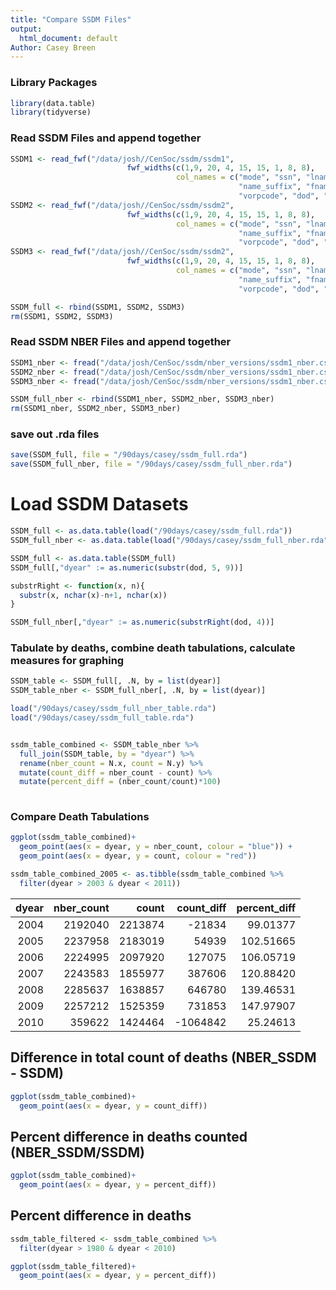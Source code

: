 ```yaml
---
title: "Compare SSDM Files"
output:
  html_document: default
Author: Casey Breen
---
```


### Library Packages

```r
library(data.table)
library(tidyverse)
```

### Read SSDM Files and append together

```r
SSDM1 <- read_fwf("/data/josh//CenSoc/ssdm/ssdm1",
                          fwf_widths(c(1,9, 20, 4, 15, 15, 1, 8, 8),
                                     col_names = c("mode", "ssn", "lname",
                                                   "name_suffix", "fname", "mname",
                                                   "vorpcode", "dod", "dob")))
SSDM2 <- read_fwf("/data/josh//CenSoc/ssdm/ssdm2",
                          fwf_widths(c(1,9, 20, 4, 15, 15, 1, 8, 8),
                                     col_names = c("mode", "ssn", "lname",
                                                   "name_suffix", "fname", "mname",
                                                   "vorpcode", "dod", "dob"))) 
SSDM3 <- read_fwf("/data/josh//CenSoc/ssdm/ssdm2",
                          fwf_widths(c(1,9, 20, 4, 15, 15, 1, 8, 8),
                                     col_names = c("mode", "ssn", "lname",
                                                   "name_suffix", "fname", "mname",
                                                   "vorpcode", "dod", "dob"))) 

SSDM_full <- rbind(SSDM1, SSDM2, SSDM3)
rm(SSDM1, SSDM2, SSDM3)
```

### Read SSDM NBER Files and append together

```r
SSDM1_nber <- fread("/data/josh/CenSoc/ssdm/nber_versions/ssdm1_nber.csv")
SSDM2_nber <- fread("/data/josh/CenSoc/ssdm/nber_versions/ssdm1_nber.csv")
SSDM3_nber <- fread("/data/josh/CenSoc/ssdm/nber_versions/ssdm1_nber.csv")

SSDM_full_nber <- rbind(SSDM1_nber, SSDM2_nber, SSDM3_nber)
rm(SSDM1_nber, SSDM2_nber, SSDM3_nber)
```

### save out .rda files

```r
save(SSDM_full, file = "/90days/casey/ssdm_full.rda")
save(SSDM_full_nber, file = "/90days/casey/ssdm_full_nber.rda")
```

# Load SSDM Datasets
```r
SSDM_full <- as.data.table(load("/90days/casey/ssdm_full.rda"))
SSDM_full_nber <- as.data.table(load("/90days/casey/ssdm_full_nber.rda"))

SSDM_full <- as.data.table(SSDM_full)
SSDM_full[,"dyear" := as.numeric(substr(dod, 5, 9))]

substrRight <- function(x, n){
  substr(x, nchar(x)-n+1, nchar(x))
}

SSDM_full_nber[,"dyear" := as.numeric(substrRight(dod, 4))]
```

### Tabulate by deaths, combine death tabulations, calculate measures for graphing

```r
SSDM_table <- SSDM_full[, .N, by = list(dyear)]
SSDM_table_nber <- SSDM_full_nber[, .N, by = list(dyear)]

```

```r
load("/90days/casey/ssdm_full_nber_table.rda")
load("/90days/casey/ssdm_full_table.rda")


ssdm_table_combined <- SSDM_table_nber %>%
  full_join(SSDM_table, by = "dyear") %>%
  rename(nber_count = N.x, count = N.y) %>%
  mutate(count_diff = nber_count - count) %>%
  mutate(percent_diff = (nber_count/count)*100)
  
```

### Compare Death Tabulations

```r
ggplot(ssdm_table_combined)+ 
  geom_point(aes(x = dyear, y = nber_count, colour = "blue")) +
  geom_point(aes(x = dyear, y = count, colour = "red"))         
```
```r
ssdm_table_combined_2005 <- as.tibble(ssdm_table_combined %>%
  filter(dyear > 2003 & dyear < 2011))

```

|dyear| nber_count|   count| count_diff| percent_diff|
|-----:|----------:|-------:|----------:|------------:|
|  2004|    2192040| 2213874|     -21834|     99.01377|
|  2005|    2237958| 2183019|      54939|    102.51665|
|  2006|    2224995| 2097920|     127075|    106.05719|
|  2007|    2243583| 1855977|     387606|    120.88420|
|  2008|    2285637| 1638857|     646780|    139.46531|
|  2009|    2257212| 1525359|     731853|    147.97907|
|  2010|     359622| 1424464|   -1064842|     25.24613|


## Difference in total count of deaths (NBER_SSDM - SSDM) 

```r
ggplot(ssdm_table_combined)+ 
  geom_point(aes(x = dyear, y = count_diff)) 
```

## Percent difference in deaths counted (NBER_SSDM/SSDM) 

```r
ggplot(ssdm_table_combined)+ 
  geom_point(aes(x = dyear, y = percent_diff)) 
```


## Percent difference in deaths
```r
ssdm_table_filtered <- ssdm_table_combined %>%
  filter(dyear > 1980 & dyear < 2010) 

ggplot(ssdm_table_filtered)+ 
  geom_point(aes(x = dyear, y = percent_diff))
```




